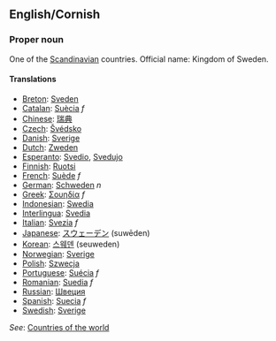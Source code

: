 ==English/Cornish==

===Proper noun===

One of the [[Scandinavian]] countries. Official name: Kingdom of Sweden.

====Translations====

*[[Breton]]: [[Sveden]]
*[[Catalan]]: [[Suècia]] ''f''
*[[Chinese]]: [[瑞典]]
*[[Czech]]: [[Švédsko]]
*[[Danish]]: [[Sverige]]
*[[Dutch]]: [[Zweden]]
*[[Esperanto]]: [[Svedio]], [[Svedujo]]
*[[Finnish]]: [[Ruotsi]]
*[[French]]: [[Suède]] ''f''
*[[German]]: [[Schweden]] ''n''
*[[Greek]]: [[Σουηδία]] ''f''
*[[Indonesian]]: [[Swedia]]
*[[Interlingua]]: [[Svedia]]
*[[Italian]]: [[Svezia]] ''f''
*[[Japanese]]: [[スウェーデン]] (suwēden)
*[[Korean]]: [[스웨덴]] (seuweden)
*[[Norwegian]]: [[Sverige]]
*[[Polish]]: [[Szwecja]]
*[[Portuguese]]: [[Suécia]] ''f''
*[[Romanian]]: [[Suedia]] ''f''
*[[Russian]]: [[Швеция]]
*[[Spanish]]: [[Suecia]] ''f''
*[[Swedish]]: [[Sverige]]

''See'': [[Countries of the world]]